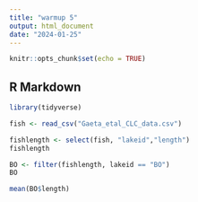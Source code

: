 ```yaml
---
title: "warmup 5"
output: html_document
date: "2024-01-25"
---
```


```r
knitr::opts_chunk$set(echo = TRUE)
```

## R Markdown
```r
library(tidyverse)
```


```r
fish <- read_csv("Gaeta_etal_CLC_data.csv")
```
```r
fishlength <- select(fish, "lakeid","length")
fishlength
```
```r
BO <- filter(fishlength, lakeid == "BO")
BO

```

```r
mean(BO$length)
```

